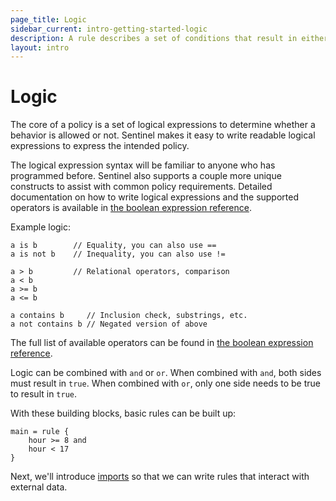 ```yaml
---
page_title: Logic
sidebar_current: intro-getting-started-logic
description: A rule describes a set of conditions that result in either true or false.
layout: intro
---
```


# Logic

The core of a policy is a set of logical expressions to determine whether
a behavior is allowed or not.
Sentinel makes it easy to write readable logical expressions to express
the intended policy.

The logical expression syntax will be familiar to anyone who has programmed
before. Sentinel also supports a couple more unique constructs to assist
with common policy requirements. Detailed documentation on how to write
logical expressions and the supported operators is available in
[the boolean expression reference](/sentinel/language/boolexpr).

Example logic:

```sentinel
a is b        // Equality, you can also use ==
a is not b    // Inequality, you can also use !=

a > b         // Relational operators, comparison
a < b
a >= b
a <= b

a contains b     // Inclusion check, substrings, etc.
a not contains b // Negated version of above
```

The full list of available operators can be found in
[the boolean expression reference](/sentinel/language/boolexpr).

Logic can be combined with `and` or `or`. When combined with `and`, both
sides must result in `true`. When combined with `or`, only one side needs
to be true to result in `true`.

With these building blocks, basic rules can be built up:

```sentinel
main = rule {
	hour >= 8 and
	hour < 17
}
```

Next, we'll introduce
[imports](/sentinel/intro/getting-started/imports)
so that we can write rules that interact with external data.
